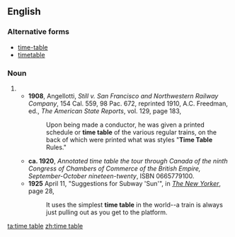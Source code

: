 ==English==

===Alternative forms===
* [[time-table]]
* [[timetable]]
===Noun===
{{en-noun|s|sg=[[time]] [[table]]}}
# {{alternative spelling of|timetable}}
#* '''1908''', Angellotti, ''Still v. San Francisco and Northwestern Railway Company'', 154 Cal. 559, 98 Pac. 672, reprinted 1910, A.C. Freedman, ed., ''The American State Reports'', vol. 129, page 183,
#*: Upon being made a conductor, he was given a printed schedule or '''time table''' of the various regular trains, on the back of which were printed what was styles "'''Time Table''' Rules."
#* '''ca. 1920''', ''Annotated time table the tour through Canada of the ninth Congress of Chambers of Commerce of the British Empire, September-October nineteen-twenty'', ISBN 0665779100.<!--This is according to WorldCat. I don't know how a ca. 1920 publication can have an ISBN.-->
#* '''1925''' April 11, "Suggestions for Subway 'Sun'", in ''[[w:The New Yorker|The New Yorker]]'', page 28,<!--confirmed on microfilm-->
#*: It uses the simplest '''time table''' in the world--a train is always just pulling out as you get to the platform.

[[ta:time table]]
[[zh:time table]]